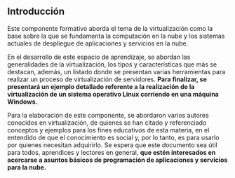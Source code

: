 ## **Introducción**

Este componente formativo aborda el tema de la virtualización como la base sobre la que se fundamenta la computación en la nube y los sistemas actuales de despliegue de aplicaciones y servicios en la nube.

En el desarrollo de este espacio de aprendizaje, se abordan las generalidades de la virtualización, los tipos y características que más se destacan, además, un listado donde se presentan varias herramientas para realizar un proceso de virtualización de servidores. **Para finalizar, se presentará un ejemplo detallado referente a la realización de la virtualización de un sistema operativo Linux corriendo en una máquina Windows.**

Para la elaboración de este componente, se abordaron varios autores conocidos en virtualización, de quienes se han citado y referenciado conceptos y ejemplos para los fines educativos de esta materia, en el entendido de que el conocimiento es social y, por lo tanto, es para usarlo por quienes necesitan adquirirlo. Se espera que este documento sea útil para todos, aprendices y lectores en general, **que estén interesados en acercarse a asuntos básicos de programación de aplicaciones y servicios para la nube.**